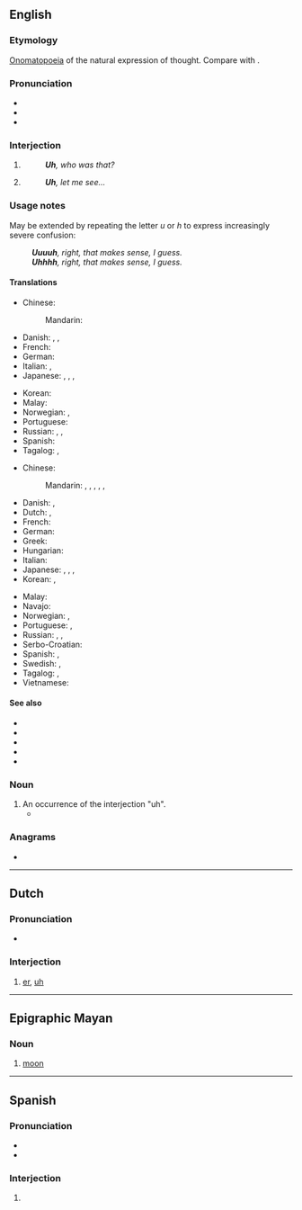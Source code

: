 {{also|uH|Uh|-uh|ùh|ūh|ưh}}
==English==

===Etymology===
[[onomatopoeia|Onomatopoeia]] of the natural expression of thought. Compare with {{m|en|er}}.

===Pronunciation===
* {{audio|en|en-us-uh.ogg|Audio (US)}}
* {{IPA|en|/ʌː/}}
* {{rhymes|en|ʌ}}

===Interjection===
{{en-interj}}
{{wikipedia|Speech disfluency}}
# {{n-g|Expression of [[thought]], [[confusion]], or [[uncertainty]].}}
#: '''''Uh''', who was that?''
# {{n-g|Space [[filler]] or [[pause]] during conversation.}}
#: '''''Uh''', let me see...''

===Usage notes===
May be extended by repeating the letter ''u'' or ''h'' to express increasingly severe confusion:
: '''''Uuuuh''', right, that makes sense, I guess.''
: '''''Uhhhh''', right, that makes sense, I guess.''

====Translations====
{{trans-top|expression of confusion or uncertainty}}
* Chinese:
*: Mandarin: {{t+|cmn|呃|tr=è, e|sc=Hani}}
* Danish: {{t|da|øh}}, {{t|da|øm}}, {{t|da|øhm}}
* French: {{t+|fr|euh}}
* German: {{t+|de|äh}}
* Italian: {{t|it|uh}}, {{t+|it|boh}}
* Japanese: {{t+|ja|あのう|tr=anō|sc=Jpan}}, {{t|ja|ええと|tr=ēto|sc=Jpan}}, {{t+|ja|え|tr=e|sc=Jpan}}, {{t|ja|うーん|tr=ūn|sc=Jpan}}
{{trans-mid}}
* Korean: {{t+|ko|저어}}
* Malay: {{t|ms|err}}
* Norwegian: {{t|no|eh}}, {{t|no|øh}}
* Portuguese: {{t|pt|hã}}
* Russian: {{t+|ru|гм}}, {{t+|ru|гм|tr=hm}}, {{t+|ru|хм}} {{qualifier|the actual pronunciation may not be close to the spelling}}
* Spanish: {{t+|es|eh}}
* Tagalog: {{t|tl|ah}}, {{t|tl|eh}}
{{trans-bottom}}

{{trans-top|space filler or pause during conversation}}
* Chinese:
*: Mandarin: {{t+|cmn|呃|tr=è, e|sc=Hani}}, {{t+|cmn|啊|tr=ā|sc=Hani}}, {{t+|cmn|那個|sc=Hani}}, {{t+|cmn|那个|tr=nàge, nèige|sc=Hani}}, {{t+|cmn|這個|sc=Hani}}, {{t+|cmn|这个|tr=zhège, zhèige|sc=Hani}}
* Danish: {{t|da|øh}}, {{t|da|øm}}
* Dutch: {{t|nl|euhm}}, {{t+|nl|euh}}
* French: {{t+|fr|euh}}
* German: {{t+|de|äh}}
* Greek: {{t+|el|ε}}
* Hungarian: {{t+|hu|ő}}
* Italian: {{t|it|uh}}
* Japanese: {{t+|ja|あのう|tr=anō|sc=Jpan}}, {{t|ja|ええと|tr=ēto|sc=Jpan}}, {{t|ja|えー|tr=ē|sc=Jpan}}, {{t|ja|うーん|tr=ūn|sc=Jpan}}
* Korean: {{t+|ko|어}}, {{t+|ko|저어}}
{{trans-mid}}
* Malay: {{t|ms|err}}
* Navajo: {{t|nv|éiyá}}
* Norwegian: {{t|no|eh}}, {{t|no|øh}}
* Portuguese: {{t|pt|hã}}, {{t+|pt|é}}
* Russian: {{t+|ru|э-э-э}}, {{t+|ru|э-э}}, {{t+|ru|ну}}
* Serbo-Croatian: {{t|sh|ovaj}}
* Spanish: {{t+|es|eh}}, {{t+|es|este}}
* Swedish: {{t|sv|eh}}, {{t+|sv|öh}}
* Tagalog: {{t|tl|ah}}, {{t|tl|eh}}
* Vietnamese: {{t+|vi|ờ}}
{{trans-bottom}}

====See also====
* {{l|en|er}}
* {{l|en|erm}}
* {{l|en|um}}
* {{l|en|uh-oh}}
* {{l|en|oh}}

===Noun===
{{en-noun}}

# An occurrence of the interjection "uh".
#* {{quote-journal|en|date=August 24, 2007|author=William Grimes|title=Uh, Lead My Rips: No More Bloopers|work=New York Times|url=http://www.nytimes.com/2007/08/24/books/24book.html
|passage=Although Shakespeare refers to “hums and ha’s,” sifting through etiquette manuals and public-speaking guides turns up scant evidence of a prohibition against ums, ers and '''uhs''', which are profuse in the first recording of Thomas Edison’s voice, in 1888. Mr. Erard, rather ingeniously, traces the prohibition on um and other speech flaws to the advent of radio in the early 1920s.}}

===Anagrams===
* {{anagrams|en|a=hu|HU|Hu|hu}}

----

==Dutch==

===Pronunciation===
* {{audio|nl|Nl-uh.ogg|Audio}}

===Interjection===
{{head|nl|interjection}}

# [[er]], [[#English|uh]]

----

==Epigraphic Mayan==

===Noun===
{{head|emy|noun}}

# {{lb|emy|astronomy}} [[moon]]

----

==Spanish==

===Pronunciation===
* {{IPA|es|/u/|/uː/}}
* {{homophones|es|u}}

===Interjection===
{{head|es|interjection}}

# {{non-gloss definition|Used to express [[disappointment]] or [[disdain]].}}